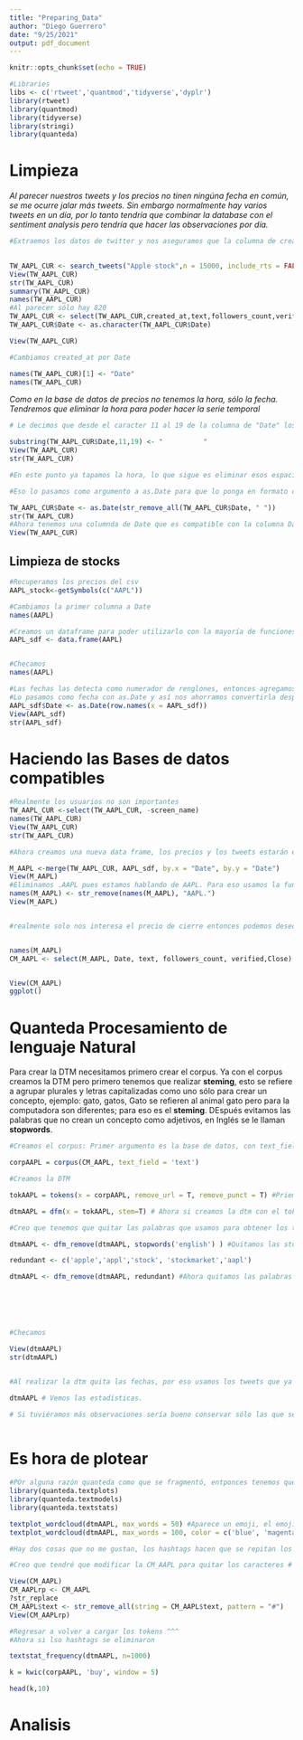```yaml
---
title: "Preparing_Data"
author: "Diego Guerrero"
date: "9/25/2021"
output: pdf_document
---
```


```r
knitr::opts_chunk$set(echo = TRUE)
```


```r
#Libraries
libs <- c('rtweet','quantmod','tidyverse','dyplr')
library(rtweet)
library(quantmod)
library(tidyverse)
library(stringi)
library(quanteda)


```
# Limpieza
*Al parecer nuestros tweets y los precios no tinen ningúna fecha en común, se me ocurre jalar más tweets. Sin embargo normalmente hay varios tweets en un día, por lo tanto tendría que combinar la database con el sentiment analysis pero tendría que hacer las observaciones por día.*
```r

#Extraemos los datos de twitter y nos aseguramos que la columna de created_at sea caracter para poder pasarlo a Date

  
TW_AAPL_CUR <- search_tweets("Apple stock",n = 15000, include_rts = FALSE,lang = "en")
View(TW_AAPL_CUR)
str(TW_AAPL_CUR)
summary(TW_AAPL_CUR)
names(TW_AAPL_CUR)
#Al parecer sólo hay 820
TW_AAPL_CUR <- select(TW_AAPL_CUR,created_at,text,followers_count,verified)
TW_AAPL_CUR$Date <- as.character(TW_AAPL_CUR$Date)

View(TW_AAPL_CUR)

#Cambiamos created_at por Date

names(TW_AAPL_CUR)[1] <- "Date"
names(TW_AAPL_CUR)


```

*Como en la base de datos de precios no tenemos la hora, sólo la fecha. Tendremos que eliminar la hora para poder hacer la serie temporal*

```r

# Le decimos que desde el caracter 11 al 19 de la columna de "Date" los reemplace por "         ", es importante notar que estos espacios actúan como un corrector, tienen que ser el mismo número que los caracteres, sino, no alcanzarán a taparlos. 

substring(TW_AAPL_CUR$Date,11,19) <- "          "
View(TW_AAPL_CUR)
str(TW_AAPL_CUR)

#En este punto ya tapamos la hora, lo que sigue es eliminar esos espacios usando str_remove_all, le pasamos la columna como la strng y en el patrón ponemos " " para que busque por espacios. 

#Eso lo pasamos como argumento a as.Date para que lo ponga en formato de fecha. 

TW_AAPL_CUR$Date <- as.Date(str_remove_all(TW_AAPL_CUR$Date, " "))
str(TW_AAPL_CUR)
#Ahora tenemos una columnda de Date que es compatible con la columna Date de la DB de precios. 
View(TW_AAPL_CUR)


```
## Limpieza de stocks

```r
#Recuperamos los precios del csv
AAPL_stock<-getSymbols(c("AAPL"))

#Cambiamos la primer columna a Date
names(AAPL)

#Creamos un dataframe para poder utilizarlo con la mayoría de funciones en R, sin embargo dejamos AAPL ya que puede usarse para sacarle mucho jugo con el paquete de quantmod, como el uso de indicadores.
AAPL_sdf <- data.frame(AAPL) 


#Checamos
names(AAPL)

#Las fechas las detecta como numerador de renglones, entonces agregamos una nueva columna con estos para poder usarla
#Lo pasamos como fecha con as.Date y así nos ahorramos convertirla después. 
AAPL_sdf$Date <- as.Date(row.names(x = AAPL_sdf))
View(AAPL_sdf)
str(AAPL_sdf)


```
# Haciendo las Bases de datos compatibles

```r
#Realmente los usuarios no son importantes
TW_AAPL_CUR <-select(TW_AAPL_CUR, -screen_name)
names(TW_AAPL_CUR)
View(TW_AAPL_CUR)
str(TW_AAPL_CUR)

#Ahora creamos una nueva data frame, los precios y los tweets estarán en una misma fila si es que coinciden las fechas 

M_AAPL <-merge(TW_AAPL_CUR, AAPL_sdf, by.x = "Date", by.y = "Date")
View(M_AAPL)
#Eliminamos .AAPL pues estamos hablando de AAPL. Para eso usamos la función str_remove. 
names(M_AAPL) <- str_remove(names(M_AAPL), "AAPL.") 
View(M_AAPL)


#realmente solo nos interesa el precio de cierre entonces podemos desechar las demás columnas y 


names(M_AAPL)
CM_AAPL <- select(M_AAPL, Date, text, followers_count, verified,Close)


View(CM_AAPL)
ggplot()

```


# Quanteda Procesamiento de lenguaje Natural 

Para crear la DTM necesitamos primero crear el corpus. Ya con el corpus creamos la DTM pero primero tenemos que realizar **steming**, esto se refiere a agrupar plurales y letras capitalizadas como uno sólo para crear un concepto, ejemplo: gato, gatos, Gato se refieren al animal gato pero para la computadora son diferentes; para eso es el **steming**. DEspués evitamos las palabras que no crean un concepto como adjetivos, en Inglés se le llaman **stopwords**. 

```r
#Creamos el corpus: Primer argumento es la base de datos, con text_field indicamos en qué columna se encuentra el texto 

corpAAPL = corpus(CM_AAPL, text_field = 'text')

#Creamos la DTM 

tokAAPL = tokens(x = corpAAPL, remove_url = T, remove_punct = T) #Priemro tenemos que tokenizar, aquí removemos urls y puntuaciones

dtmAAPL = dfm(x = tokAAPL, stem=T) # Ahora si creamos la dtm con el token, y ponemos stem = T para stemming

#Creo que tenemos que quitar las palabras que usamos para obtener los tweets como Apple, stock ya las usamos para generar los tweets y obviamente el algoritmos las clasificará como palabras que se repiten en todos los casos, esto es redundante porque eso ya lo sabemos. Y obviamente las stopwords

dtmAAPL <- dfm_remove(dtmAAPL, stopwords('english') ) #Quitamos las stopwords

redundant <- c('apple','appl','stock', 'stockmarket','aapl')

dtmAAPL <- dfm_remove(dtmAAPL, redundant) #Ahora quitamos las palabras redundantes






#Checamos

View(dtmAAPL) 
str(dtmAAPL)


#Al realizar la dtm quita las fechas, por eso usamos los tweets que ya fueron emparejados con los precios de las stocks. No pierden el orden, de esta manera podemos saber la fecha de un texto con su número. 

dtmAAPL # Vemos las estadísticas. 

# Si tuviéramos más observaciones sería bueno conservar sólo las que se repiten más de diez veces, pero como estamos restringidos por rtweet lo dejamos aśi. 



```

# Es hora de plotear


```r
#POr alguna razón quanteda como que se fragmentó, entponces tenemos que implementar más librerías
library(quanteda.textplots)
library(quanteda.textmodels)
library(quanteda.textstats)

textplot_wordcloud(dtmAAPL, max_words = 50) #Aparece un emoji, el emoji de la flecha abajo roja indicando una baja en los precios jajaja
textplot_wordcloud(dtmAAPL, max_words = 100, color = c('blue', 'magenta', 'red'))

#Hay dos cosas que no me gustan, los hashtags hacen que se repitan los conceptos y no son detectados por el stemming y la palabra stock sigue apareciendo. 

#Creo que tendré que modificar la CM_AAPL para quitar los caracteres # 

View(CM_AAPL)
CM_AAPLrp <- CM_AAPL
?str_replace
CM_AAPL$text <- str_remove_all(string = CM_AAPL$text, pattern = "#") 
View(CM_AAPLrp)

#Regresar a volver a cargar los tokens ^^^
#Ahora si lso hashtags se eliminaron

textstat_frequency(dtmAAPL, n=1000)

k = kwic(corpAAPL, 'buy', window = 5)

head(k,10)

```

# Analisis




